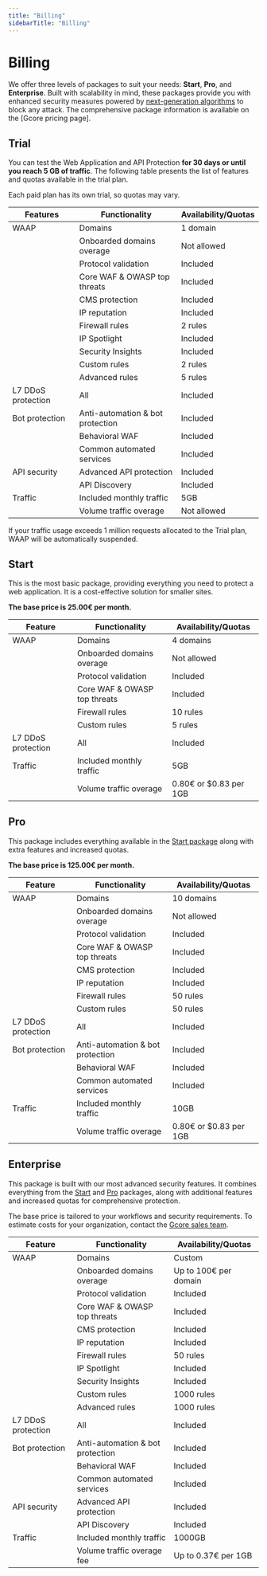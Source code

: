 ```yaml
---
title: "Billing"
sidebarTitle: "Billing"
---
```


# Billing

We offer three levels of packages to suit your needs: **Start**, **Pro**, and **Enterprise**. Built with scalability in mind, these packages provide you with enhanced security measures powered by [next-generation algorithms](https://gcore.com/docs/waap/about-waap#how-waap-works) to block any attack.  The comprehensive package information is available on the [Gcore pricing page].

## Trial

You can test the Web Application and API Protection **for 30 days or until you reach 5 GB of traffic**. The following table presents the list of features and quotas available in the trial plan.

<Info>
  Each paid plan has its own trial, so quotas may vary.
</Info>

| Features | Functionality                | Availability/Quotas |
| -------- | ---------------------------- | ------------------- |
| WAAP     | Domains                      | 1 domain            |
|          | Onboarded domains overage    | Not allowed         |
|          | Protocol validation          | Included            |
|          | Core WAF & OWASP top threats | Included            |
|          | CMS protection               | Included            |
|          | IP reputation                | Included            |
|          | Firewall rules               | 2 rules             |
|          | IP Spotlight                 | Included            |
|          | Security Insights            | Included            |
|          | Custom rules                 | 2 rules             |
|          | Advanced rules               | 5 rules             |
| L7 DDoS protection | All | Included |
| Bot protection | Anti-automation & bot protection | Included |
|  | Behavioral WAF | Included |
|  | Common automated services | Included |
| API security | Advanced API protection | Included |
|  | API Discovery | Included |
| Traffic | Included monthly traffic | 5GB |
|  | Volume traffic overage | Not allowed |


<Info>
If your traffic usage exceeds 1 million requests allocated to the Trial plan, WAAP will be automatically suspended.
</Info>

## Start  

This is the most basic package, providing everything you need to protect a web application. It is a cost-effective solution for smaller sites. 

**The base price is 25.00€ per month.**

| Feature | Functionality | Availability/Quotas |
| ------- | ------------- | ------------------- |
| WAAP | Domains | 4 domains |
|  | Onboarded domains overage | Not allowed |
|  | Protocol validation | Included |
|  | Core WAF & OWASP top threats | Included |
|  | Firewall rules | 10 rules |
|  | Custom rules | 5 rules |
| L7 DDoS protection | All | Included |
| Traffic | Included monthly traffic | 5GB |
|  | Volume traffic overage | 0.80€ or $0.83 per 1GB |

## Pro

This package includes everything available in the [Start package](https://gcore.com/docs/waap/billing#start) along with extra features and increased quotas.  

**The base price is 125.00€ per month.** 

| Feature | Functionality | Availability/Quotas |
| ------- | ------------- | ------------------- |
| WAAP | Domains | 10 domains |
|  | Onboarded domains overage | Not allowed |
|  | Protocol validation | Included |
|  | Core WAF & OWASP top threats | Included |
|  | CMS protection | Included |
|  | IP reputation | Included |
|  | Firewall rules | 50 rules |
|  | Custom rules | 50 rules |
| L7 DDoS protection | All | Included |
| Bot protection | Anti-automation & bot protection | Included |
|  | Behavioral WAF | Included |
|  | Common automated services | Included |
| Traffic | Included monthly traffic | 10GB |
|  | Volume traffic overage | 0.80€ or $0.83 per 1GB |

## Enterprise 

This package is built with our most advanced security features. It combines everything from the [Start](https://gcore.com/docs/waap/billing#start) and [Pro](https://gcore.com/docs/waap/billing#pro) packages, along with additional features and increased quotas for comprehensive protection. 

The base price is tailored to your workflows and security requirements. To estimate costs for your organization, contact the [Gcore sales team](mailto:sales@gcore.com). 

| Feature | Functionality | Availability/Quotas |
| ------- | ------------- | ------------------- |
| WAAP | Domains | Custom |
|  | Onboarded domains overage | Up to 100€ per domain |
|  | Protocol validation | Included |
|  | Core WAF & OWASP top threats | Included |
|  | CMS protection | Included |
|  | IP reputation | Included |
|  | Firewall rules | 50 rules |
|  | IP Spotlight | Included |
|  | Security Insights | Included |
|  | Custom rules | 1000 rules |
|  | Advanced rules | 1000 rules |
| L7 DDoS protection | All | Included |
| Bot protection | Anti-automation & bot protection | Included |
|  | Behavioral WAF | Included |
|  | Common automated services | Included |
| API security | Advanced API protection | Included |
|  | API Discovery | Included |
| Traffic | Included monthly traffic | 1000GB |
|  | Volume traffic overage fee | Up to 0.37€ per 1GB |
